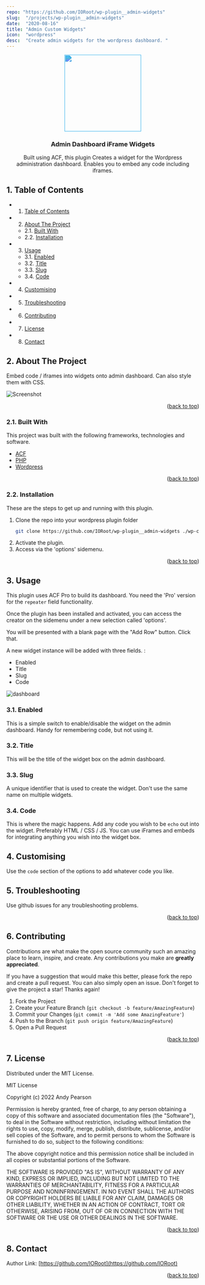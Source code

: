 ```yaml
---
repo: "https://github.com/IORoot/wp-plugin__admin-widgets"
slug:  "/projects/wp-plugin__admin-widgets"
date:  "2020-08-16"
title: "Admin Custom Widgets"
icon:  "wordpress"
desc:  "Create admin widgets for the wordpress dashboard. "
---
```



<div id="top"></div>

<div align="center">

<div style="filter: invert(37%) sepia(37%) saturate(800%) hue-rotate(154deg) brightness(99%) contrast(100%);">
<img src="https://cdn.jsdelivr.net/npm/@mdi/svg@6.7.96/svg/widgets-outline.svg" style="width:200px;"/>
</div>

<h3 align="center">Admin Dashboard iFrame Widgets</h3>

<p align="center">
    Built using ACF, this plugin Creates a widget for the Wordpress administration dashboard. Enables you to embed any code including iframes.
</p>    
</div>

##  1. <a name='TableofContents'></a>Table of Contents

* 1. [Table of Contents](#TableofContents)
* 2. [About The Project](#AboutTheProject)
	* 2.1. [Built With](#BuiltWith)
	* 2.2. [Installation](#Installation)
* 3. [Usage](#Usage)
	* 3.1. [Enabled](#Enabled)
	* 3.2. [Title](#Title)
	* 3.3. [Slug](#Slug)
	* 3.4. [Code](#Code)
* 4. [Customising](#Customising)
* 5. [Troubleshooting](#Troubleshooting)
* 6. [Contributing](#Contributing)
* 7. [License](#License)
* 8. [Contact](#Contact)


##  2. <a name='AboutTheProject'></a>About The Project

Embed code / iframes into widgets onto admin dashboard. Can also style them with CSS.

![Screenshot](https://github.com/IORoot/wp-plugin__admin-widgets/blob/master/files/dashboard.png?raw=true)

<p align="right">(<a href="#top">back to top</a>)</p>



###  2.1. <a name='BuiltWith'></a>Built With

This project was built with the following frameworks, technologies and software.

* [ACF](https://advancedcustomfields.com/)
* [PHP](https://php.net/)
* [Wordpress](https://wordpress.org/)

<p align="right">(<a href="#top">back to top</a>)</p>



###  2.2. <a name='Installation'></a>Installation

These are the steps to get up and running with this plugin.

1. Clone the repo into your wordpress plugin folder
    ```sh
    git clone https://github.com/IORoot/wp-plugin__admin-widgets ./wp-content/plugins/admin-widgets
    ```
1. Activate the plugin.
1. Access via the 'options' sidemenu.


<p align="right">(<a href="#top">back to top</a>)</p>



##  3. <a name='Usage'></a>Usage

This plugin uses ACF Pro to build its dashboard. You need the 'Pro' version for the `repeater` field functionality. 

Once the plugin has been installed and activated, you can access the creator on the sidemenu under a new selection called 'options'.

You will be presented with a blank page with the "Add Row" button. Click that.

A new widget instance will be added with three fields. :
- Enabled
- Title
- Slug 
- Code 

![dashboard](https://github.com/IORoot/wp-plugin__admin-widgets/blob/master/files/admin_widgets.png?raw=true)

###  3.1. <a name='Enabled'></a>Enabled

This is a simple switch to enable/disable the widget on the admin dashboard. Handy for remembering code, but not using it.

###  3.2. <a name='Title'></a>Title

This will be the title of the widget box on the admin dashboard.

###  3.3. <a name='Slug'></a>Slug

A unique identifier that is used to create the widget. Don't use the same name on multiple widgets.

###  3.4. <a name='Code'></a>Code

This is where the magic happens. Add any code you wish to be `echo` out into the widget. Preferably HTML / CSS / JS. 
You can use iFrames and embeds for integrating anything you wish into the widget box.


##  4. <a name='Customising'></a>Customising

Use the `code` section of the options to add whatever code you like.

##  5. <a name='Troubleshooting'></a>Troubleshooting

Use github issues for any troubleshooting problems.

<p align="right">(<a href="#top">back to top</a>)</p>


##  6. <a name='Contributing'></a>Contributing

Contributions are what make the open source community such an amazing place to learn, inspire, and create. Any contributions you make are **greatly appreciated**.

If you have a suggestion that would make this better, please fork the repo and create a pull request. You can also simply open an issue.
Don't forget to give the project a star! Thanks again!

1. Fork the Project
2. Create your Feature Branch (`git checkout -b feature/AmazingFeature`)
3. Commit your Changes (`git commit -m 'Add some AmazingFeature'`)
4. Push to the Branch (`git push origin feature/AmazingFeature`)
5. Open a Pull Request

<p align="right">(<a href="#top">back to top</a>)</p>



##  7. <a name='License'></a>License

Distributed under the MIT License.

MIT License

Copyright (c) 2022 Andy Pearson

Permission is hereby granted, free of charge, to any person obtaining a copy
of this software and associated documentation files (the "Software"), to deal
in the Software without restriction, including without limitation the rights
to use, copy, modify, merge, publish, distribute, sublicense, and/or sell
copies of the Software, and to permit persons to whom the Software is
furnished to do so, subject to the following conditions:

The above copyright notice and this permission notice shall be included in all
copies or substantial portions of the Software.

THE SOFTWARE IS PROVIDED "AS IS", WITHOUT WARRANTY OF ANY KIND, EXPRESS OR
IMPLIED, INCLUDING BUT NOT LIMITED TO THE WARRANTIES OF MERCHANTABILITY,
FITNESS FOR A PARTICULAR PURPOSE AND NONINFRINGEMENT. IN NO EVENT SHALL THE
AUTHORS OR COPYRIGHT HOLDERS BE LIABLE FOR ANY CLAIM, DAMAGES OR OTHER
LIABILITY, WHETHER IN AN ACTION OF CONTRACT, TORT OR OTHERWISE, ARISING FROM,
OUT OF OR IN CONNECTION WITH THE SOFTWARE OR THE USE OR OTHER DEALINGS IN THE
SOFTWARE.

<p align="right">(<a href="#top">back to top</a>)</p>



##  8. <a name='Contact'></a>Contact

Author Link: [https://github.com/IORoot](https://github.com/IORoot)

<p align="right">(<a href="#top">back to top</a>)</p>
